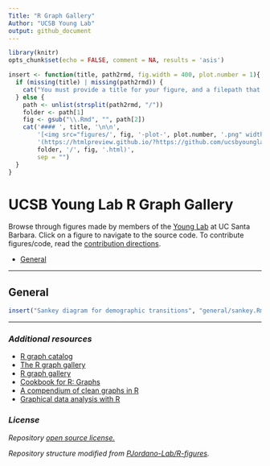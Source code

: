 ```yaml
---
Title: "R Graph Gallery"
Author: "UCSB Young Lab"
output: github_document
---
```


```r
library(knitr)
opts_chunk$set(echo = FALSE, comment = NA, results = 'asis')
```

```r
insert <- function(title, path2rmd, fig.width = 400, plot.number = 1){
  if (missing(title) | missing(path2rmd)) {
    cat("You must provide a title for your figure, and a filepath that matches your Rmarkdown document (e.g. 'general/facetted_boxplots.Rmd')")
  } else {
    path <- unlist(strsplit(path2rmd, "/"))
    folder <- path[1]
    fig <- gsub("\\.Rmd", "", path[2])
    cat('#### ', title, '\n\n',
        '[<img src="figures/', fig, '-plot-', plot.number, '.png" width="', fig.width, '">]',
        '(https://htmlpreview.github.io/?https://github.com/ucsbyounglab/figure-inspiration/blob/master/',
        folder, '/', fig, '.html)',
        sep = "")
  }
}
```

# UCSB Young Lab R Graph Gallery

Browse through figures made by members of the [Young Lab](https://young-lab.eemb.ucsb.edu/) at UC Santa Barbara. Click on a figure to navigate to the source code. To contribute figures/code, read the [contribution directions](https://github.com/ucsbyounglab/figure-inspiration/blob/master/contributing.md).

- [General](#general)

---

## General

```r
insert("Sankey diagram for demographic transitions", "general/sankey.Rmd")
```

---

### *Additional resources*

- [R graph catalog](http://shiny.stat.ubc.ca/r-graph-catalog/)
- [The R graph gallery](http://www.r-graph-gallery.com/)
- [R graph gallery](http://rgraphgallery.blogspot.com/)
- [Cookbook for R: Graphs](http://www.cookbook-r.com/Graphs/)
- [A compendium of clean graphs in R](http://shinyapps.org/apps/RGraphCompendium/index.php)
- [Graphical data analysis with R](http://www.gradaanwr.net/)

### *License*

*Repository [open source license.](https://github.com/ucsbyounglab/figure-inspiration/blob/master/LICENSE)*

*Repository structure modified from [PJordano-Lab/R-figures](https://github.com/PJordano-Lab/R-figures).*